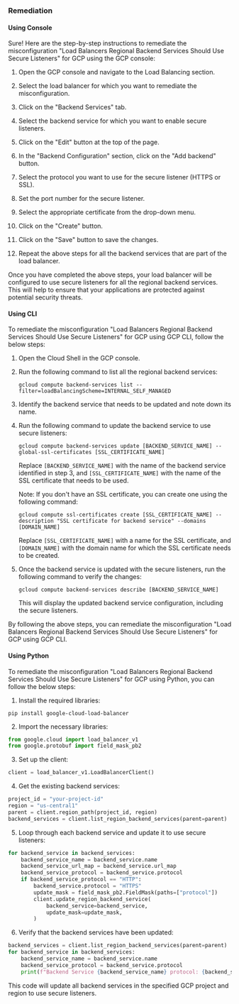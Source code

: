 ### Remediation

#### Using Console

Sure! Here are the step-by-step instructions to remediate the misconfiguration "Load Balancers Regional Backend Services Should Use Secure Listeners" for GCP using the GCP console:

1. Open the GCP console and navigate to the Load Balancing section.

2. Select the load balancer for which you want to remediate the misconfiguration.

3. Click on the "Backend Services" tab.

4. Select the backend service for which you want to enable secure listeners.

5. Click on the "Edit" button at the top of the page.

6. In the "Backend Configuration" section, click on the "Add backend" button.

7. Select the protocol you want to use for the secure listener (HTTPS or SSL).

8. Set the port number for the secure listener.

9. Select the appropriate certificate from the drop-down menu.

10. Click on the "Create" button.

11. Click on the "Save" button to save the changes.

12. Repeat the above steps for all the backend services that are part of the load balancer.

Once you have completed the above steps, your load balancer will be configured to use secure listeners for all the regional backend services. This will help to ensure that your applications are protected against potential security threats.

#### Using CLI

To remediate the misconfiguration "Load Balancers Regional Backend Services Should Use Secure Listeners" for GCP using GCP CLI, follow the below steps:

1. Open the Cloud Shell in the GCP console.

2. Run the following command to list all the regional backend services:

   `gcloud compute backend-services list --filter=loadBalancingScheme=INTERNAL_SELF_MANAGED`

3. Identify the backend service that needs to be updated and note down its name.

4. Run the following command to update the backend service to use secure listeners:

   `gcloud compute backend-services update [BACKEND_SERVICE_NAME] --global-ssl-certificates [SSL_CERTIFICATE_NAME]`

   Replace `[BACKEND_SERVICE_NAME]` with the name of the backend service identified in step 3, and `[SSL_CERTIFICATE_NAME]` with the name of the SSL certificate that needs to be used.

   Note: If you don't have an SSL certificate, you can create one using the following command:

   `gcloud compute ssl-certificates create [SSL_CERTIFICATE_NAME] --description "SSL certificate for backend service" --domains [DOMAIN_NAME]`

   Replace `[SSL_CERTIFICATE_NAME]` with a name for the SSL certificate, and `[DOMAIN_NAME]` with the domain name for which the SSL certificate needs to be created.

5. Once the backend service is updated with the secure listeners, run the following command to verify the changes:

   `gcloud compute backend-services describe [BACKEND_SERVICE_NAME]`

   This will display the updated backend service configuration, including the secure listeners.

By following the above steps, you can remediate the misconfiguration "Load Balancers Regional Backend Services Should Use Secure Listeners" for GCP using GCP CLI.

#### Using Python

To remediate the misconfiguration "Load Balancers Regional Backend Services Should Use Secure Listeners" for GCP using Python, you can follow the below steps:

1. Install the required libraries:
```
pip install google-cloud-load-balancer
```

2. Import the necessary libraries:
```python
from google.cloud import load_balancer_v1
from google.protobuf import field_mask_pb2
```

3. Set up the client:
```python
client = load_balancer_v1.LoadBalancerClient()
```

4. Get the existing backend services:
```python
project_id = "your-project-id"
region = "us-central1"
parent = client.region_path(project_id, region)
backend_services = client.list_region_backend_services(parent=parent)
```

5. Loop through each backend service and update it to use secure listeners:
```python
for backend_service in backend_services:
    backend_service_name = backend_service.name
    backend_service_url_map = backend_service.url_map
    backend_service_protocol = backend_service.protocol
    if backend_service_protocol == "HTTP":
        backend_service.protocol = "HTTPS"
        update_mask = field_mask_pb2.FieldMask(paths=["protocol"])
        client.update_region_backend_service(
            backend_service=backend_service,
            update_mask=update_mask,
        )
```

6. Verify that the backend services have been updated:
```python
backend_services = client.list_region_backend_services(parent=parent)
for backend_service in backend_services:
    backend_service_name = backend_service.name
    backend_service_protocol = backend_service.protocol
    print(f"Backend Service {backend_service_name} protocol: {backend_service_protocol}")
```

This code will update all backend services in the specified GCP project and region to use secure listeners.

